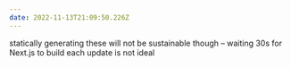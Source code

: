 ```yaml
---
date: 2022-11-13T21:09:50.226Z
---
```

statically generating these will not be sustainable though – waiting 30s for Next.js to build each update is not ideal
